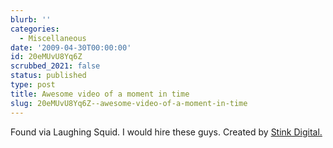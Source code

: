 ```yaml
---
blurb: ''
categories:
  - Miscellaneous
date: '2009-04-30T00:00:00'
id: 20eMUvU8Yq6Z
scrubbed_2021: false
status: published
type: post
title: Awesome video of a moment in time
slug: 20eMUvU8Yq6Z--awesome-video-of-a-moment-in-time
---
```


Found via Laughing Squid. I would hire these guys. Created by
[Stink Digital.](http://beta.stinkdigital.tv/)
